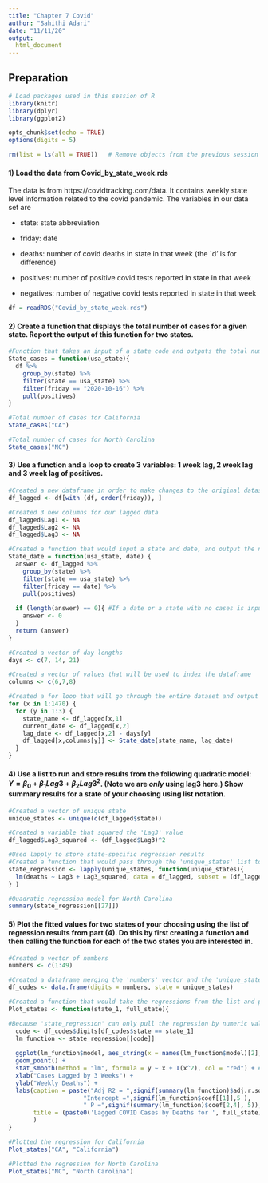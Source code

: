 ```yaml
---
title: "Chapter 7 Covid"
author: "Sahithi Adari"
date: "11/11/20"
output:
  html_document
---
```


## Preparation

```r
# Load packages used in this session of R
library(knitr)
library(dplyr)
library(ggplot2)

opts_chunk$set(echo = TRUE)
options(digits = 5)
```

```r
rm(list = ls(all = TRUE))   # Remove objects from the previous session

```

#### 1) Load the data from Covid_by_state_week.rds
The data is from https://covidtracking.com/data.  It contains weekly state level information related to the covid pandemic.  The variables in our data set are

- state: state abbreviation

- friday: date

- deaths: number of covid deaths in state in that week (the `d' is for difference)

- positives: number of positive covid tests reported in state in that week

- negatives: number of negative covid tests reported in state in that week


```r
df = readRDS("Covid_by_state_week.rds")

```

#### 2)  Create a function that displays the total number of cases for a given state. Report the output of this function for two states.
```r
#Function that takes an input of a state code and outputs the total number of cases 
State_cases = function(usa_state){
  df %>%
    group_by(state) %>%
    filter(state == usa_state) %>%
    filter(friday == "2020-10-16") %>%
    pull(positives)
}

```

```r
#Total number of cases for California
State_cases("CA")

```

```r
#Total number of cases for North Carolina
State_cases("NC")

```

#### 3)  Use a function and a loop to create 3 variables: 1 week lag, 2 week lag and 3 week lag of positives.

```r
#Created a new dataframe in order to make changes to the original dataset
df_lagged <- df[with (df, order(friday)), ]

#Created 3 new columns for our lagged data
df_lagged$Lag1 <- NA
df_lagged$Lag2 <- NA
df_lagged$Lag3 <- NA

#Created a function that would input a state and date, and output the number of cases
State_date = function(usa_state, date) {
  answer <- df_lagged %>%
    group_by(state) %>%
    filter(state == usa_state) %>%
    filter(friday == date) %>%
    pull(positives)
  
  if (length(answer) == 0){ #If a date or a state with no cases is inputted return 0
    answer <- 0
  }
  return (answer)
}

#Created a vector of day lengths
days <- c(7, 14, 21)

#Created a vector of values that will be used to index the dataframe
columns <- c(6,7,8)

```

```r
#Created a for loop that will go through the entire dataset and output the lagged values
for (x in 1:1470) {
  for (y in 1:3) {
    state_name <- df_lagged[x,1] 
    current_date <- df_lagged[x,2] 
    lag_date <- df_lagged[x,2] - days[y] 
    df_lagged[x,columns[y]] <- State_date(state_name, lag_date)
  }
}

```


#### 4)  Use a list to run and store results from the following quadratic model: $Y = \beta_0 + \beta_1Lag3 + \beta_2Lag3^2$.  (Note we are *only* using lag3 here.)  Show summary results for a state of your choosing using list notation.
```r

#Created a vector of unique state
unique_states <- unique(c(df_lagged$state))

#Created a variable that squared the 'Lag3' value
df_lagged$Lag3_squared <- (df_lagged$Lag3)^2

#Used lapply to store state-specific regression results
#Created a function that would pass through the 'unique_states' list to calculate a state-specific model
state_regression <- lapply(unique_states, function(unique_states){ 
  lm(deaths ~ Lag3 + Lag3_squared, data = df_lagged, subset = (df_lagged$state == unique_states))
} )

```

```r
#Quadratic regression model for North Carolina
summary(state_regression[[27]])

```


#### 5)  Plot the fitted values for two states of your choosing using the list of regression results from part (4). Do this by first creating a function and then calling the function for each of the two states you are interested in.

```r
#Created a vector of numbers
numbers <- c(1:49)

#Created a dataframe merging the 'numbers' vector and the 'unique_states' vector
df_codes <- data.frame(digits = numbers, state = unique_states)

#Created a function that would take the regressions from the list and plot it on a state-by-state basis
Plot_states <- function(state_1, full_state){

#Because 'state_regression' can only pull the regression by numeric value, using the above dataframe we can convert a state into a numerical value that can then be passed into 'state_regression'    
  code <- df_codes$digits[df_codes$state == state_1] 
  lm_function <- state_regression[[code]]
  
  ggplot(lm_function$model, aes_string(x = names(lm_function$model)[2], y = names(lm_function$model)[1])) + 
  geom_point() +
  stat_smooth(method = "lm", formula = y ~ x + I(x^2), col = "red") + #Identified the quadratic model via "formula"
  xlab("Cases Lagged by 3 Weeks") +  
  ylab("Weekly Deaths") +  
  labs(caption = paste("Adj R2 = ",signif(summary(lm_function)$adj.r.squared, 5),
                     "Intercept =",signif(lm_function$coef[[1]],5 ),
                     " P =",signif(summary(lm_function)$coef[2,4], 5)),
       title = (paste0('Lagged COVID Cases by Deaths for ', full_state))
       )
}

```

```r
#Plotted the regression for California
Plot_states("CA", "California")
```

```r
#Plotted the regression for North Carolina
Plot_states("NC", "North Carolina")
```
